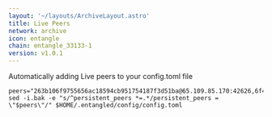 ```yaml
---
layout: '~/layouts/ArchiveLayout.astro'
title: Live Peers
network: archive
icon: entangle
chain: entangle_33133-1
version: v1.0.1
---
```

Automatically adding Live peers to your config.toml file
```
peers="263b106f9755656ac18594cb951754187f3d51ba@65.109.85.170:42626,6f41e8e2764c9a00645eab3e41bf6da427cea52b@65.109.116.204:20756,b8c87a374c097ce3f100bea7418eac6569a07592@81.0.221.49:14656,d43e9ddae034b8f98334041f7971d95a308cd17d@95.216.7.136:29656,7afbc1c83b9a116223a4417bfc429ea1073be5ca@65.109.154.181:16656,6f72726d6d97a2ea27cf472bb4e30416e243d57b@65.109.65.163:20756,f2f8f5f823ed66418af09874580d2a12546a76fd@65.108.238.74:12256,3137cb72e3ff5f479600dcbd2f2c9e17a83f8740@65.109.82.17:12356"
sed -i.bak -e "s/^persistent_peers *=.*/persistent_peers = \"$peers\"/" $HOME/.entangled/config/config.toml
```
